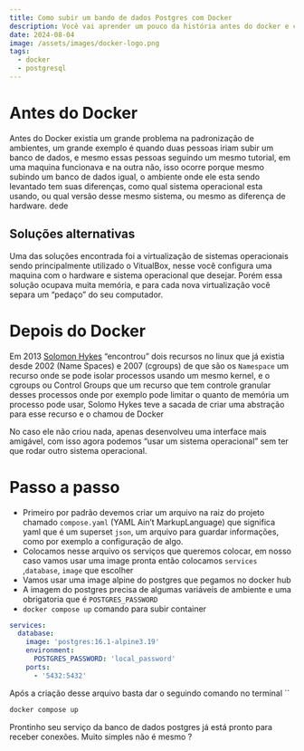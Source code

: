 ```yaml
---
title: Como subir um bando de dados Postgres com Docker
description: Você vai aprender um pouco da história antes do docker e como utilizá-lo para subir um serviço de banco de dados
date: 2024-08-04
image: /assets/images/docker-logo.png
tags:
  - docker
  - postgresql
---
```

# Antes do Docker

Antes do Docker existia um grande problema na padronização de ambientes, um grande exemplo é quando duas pessoas iriam subir um banco de dados, e mesmo essas pessoas seguindo um mesmo tutorial, em uma maquina funcionava e na outra não, isso ocorre porque mesmo subindo um banco de dados igual, o ambiente onde ele esta sendo levantado tem suas diferenças, como qual sistema operacional esta usando, ou qual versão desse mesmo sistema, ou mesmo as diferença de hardware.
dede

## Soluções alternativas
Uma das soluções encontrada foi a virtualização de sistemas operacionais sendo principalmente utilizado o VitualBox, nesse você configura uma maquina com o hardware e sistema operacional que desejar. Porém essa solução ocupava muita memória, e para cada nova virtualização você separa um “pedaço” do seu computador.

# Depois do Docker

Em 2013 [Solomon Hykes](https://fr.wikipedia.org/wiki/Solomon_Hykes) “encontrou” dois recursos no linux que já existia desde 2002 (Name Spaces) e 2007 (cgroups) de que são os `Namespace` um recurso onde se pode isolar processos usando um mesmo kernel, e o cgroups ou Control Groups que um recurso que tem controle granular desses processos onde por exemplo pode limitar o quanto de memória um processo pode usar, Solomo Hykes teve a sacada de criar uma abstração para esse recurso e o chamou de Docker

No caso ele não criou nada, apenas desenvolveu uma interface mais amigável, com isso agora podemos “usar um sistema operacional” sem ter que rodar outro sistema operacional.

# Passo a passo

- Primeiro por padrão devemos criar um arquivo na raiz do projeto chamado `compose.yaml` (YAML Ain’t MarkupLanguage) que significa yaml que é um superset `json`, um arquivo para guardar informações, como por exemplo a configuração de algo.
- Colocamos nesse arquivo os serviços que queremos colocar, em nosso caso vamos usar uma image pronta então colocamos `services` ,`database`, `image` que escolher
- Vamos usar uma image alpine do postgres que pegamos no docker hub
- A imagem do postgres precisa de algumas variáveis de ambiente e uma obrigatoria que é `POSTGRES_PASSWORD`
- `docker compose up` comando para subir container

```yaml
services:
  database:
    image: 'postgres:16.1-alpine3.19'
    environment:
      POSTGRES_PASSWORD: 'local_password'
    ports:
      - '5432:5432'
```

Após a criação desse arquivo basta dar o seguindo comando no terminal ``

```bash
docker compose up
```

Prontinho seu serviço da banco de dados postgres já está pronto para receber conexões. Muito simples não é mesmo ?
